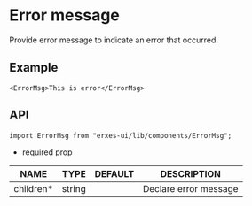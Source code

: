 # Error message
Provide error message to indicate an error that occurred.

## **Example**

```tsx
<ErrorMsg>This is error</ErrorMsg>
```

## **API**

```tsx
import ErrorMsg from "erxes-ui/lib/components/ErrorMsg";
```
* required prop

| NAME | TYPE | DEFAULT | DESCRIPTION |
| ---| --- | ---| --- |
| children*	 | string |  | Declare error message |